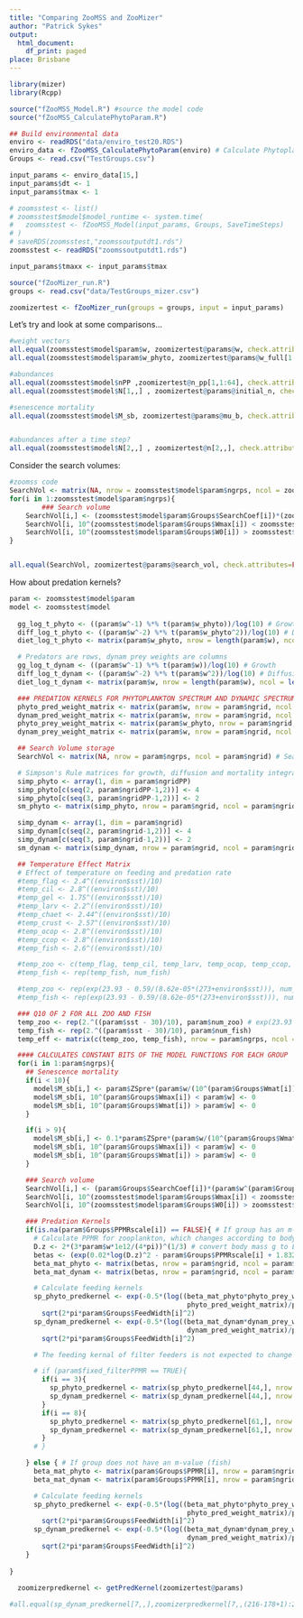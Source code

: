 ```yaml
---
title: "Comparing ZooMSS and ZooMizer"
author: "Patrick Sykes"
output:
  html_document:
    df_print: paged
place: Brisbane
---
```



```r
library(mizer)
library(Rcpp)

source("fZooMSS_Model.R") #source the model code
source("fZooMSS_CalculatePhytoParam.R")

## Build environmental data
enviro <- readRDS("data/enviro_test20.RDS")
enviro_data <- fZooMSS_CalculatePhytoParam(enviro) # Calculate Phytoplankton Parameters
Groups <- read.csv("TestGroups.csv")

input_params <- enviro_data[15,]
input_params$dt <- 1
input_params$tmax <- 1

# zoomsstest <- list()
# zoomsstest$model$model_runtime <- system.time(
#   zoomsstest <- fZooMSS_Model(input_params, Groups, SaveTimeSteps)
# )
# saveRDS(zoomsstest,"zoomssoutputdt1.rds")
zoomsstest <- readRDS("zoomssoutputdt1.rds")

input_params$tmaxx <- input_params$tmax

source("fZooMizer_run.R")
groups <- read.csv("data/TestGroups_mizer.csv")

zoomizertest <- fZooMizer_run(groups = groups, input = input_params)
```

Let's try and look at some comparisons...

```r

#weight vectors
all.equal(zoomsstest$model$param$w, zoomizertest@params@w, check.attributes=FALSE)
all.equal(zoomsstest$model$param$w_phyto, zoomizertest@params@w_full[1:64],check.attributes=FALSE)

#abundances
all.equal(zoomsstest$model$nPP ,zoomizertest@n_pp[1,1:64], check.attributes=FALSE)
all.equal(zoomsstest$model$N[1,,] , zoomizertest@params@initial_n, check.attributes=FALSE)

#senescence mortality
all.equal(zoomsstest$model$M_sb, zoomizertest@params@mu_b, check.attributes=FALSE)


#abundances after a time step?
all.equal(zoomsstest$model$N[2,,] , zoomizertest@n[2,,], check.attributes=FALSE)
```

Consider the search volumes:

```r

#zoomss code
SearchVol <- matrix(NA, nrow = zoomsstest$model$param$ngrps, ncol = zoomsstest$model$param$ngrid)
for(i in 1:zoomsstest$model$param$ngrps){
        ### Search volume
    SearchVol[i,] <- (zoomsstest$model$param$Groups$SearchCoef[i])*(zoomsstest$model$param$w^(zoomsstest$model$param$Groups$SearchExp[i]))
    SearchVol[i, 10^(zoomsstest$model$param$Groups$Wmax[i]) < zoomsstest$model$param$w * (1 + 1e-06)] <- 0
    SearchVol[i, 10^(zoomsstest$model$param$Groups$W0[i]) > zoomsstest$model$param$w * (1 - 1e-06)] <- 0
}


all.equal(SearchVol, zoomizertest@params@search_vol, check.attributes=FALSE)


```



How about predation kernels?

```r
param <- zoomsstest$model$param
model <- zoomsstest$model
  
  gg_log_t_phyto <- ((param$w^-1) %*% t(param$w_phyto))/log(10) # Growth
  diff_log_t_phyto <- ((param$w^-2) %*% t(param$w_phyto^2))/log(10) # Diffusion
  diet_log_t_phyto <- matrix(param$w_phyto, nrow = length(param$w), ncol = length(param$w_phyto), byrow = TRUE) # Diet/Ingestion

  # Predators are rows, dynam prey weights are columns
  gg_log_t_dynam <- ((param$w^-1) %*% t(param$w))/log(10) # Growth
  diff_log_t_dynam <- ((param$w^-2) %*% t(param$w^2))/log(10) # Diffusion
  diet_log_t_dynam <- matrix(param$w, nrow = length(param$w), ncol = length(param$w), byrow = TRUE) # Diet/ingestion

  ### PREDATION KERNELS FOR PHYTOPLANKTON SPECTRUM AND DYNAMIC SPECTRUM
  phyto_pred_weight_matrix <- matrix(param$w, nrow = param$ngrid, ncol = param$ngridPP)
  dynam_pred_weight_matrix <- matrix(param$w, nrow = param$ngrid, ncol = param$ngrid)
  phyto_prey_weight_matrix <- matrix(param$w_phyto, nrow = param$ngrid, ncol = param$ngridPP, byrow = TRUE)
  dynam_prey_weight_matrix <- matrix(param$w, nrow = param$ngrid, ncol = param$ngrid, byrow = TRUE)

  ## Search Volume storage
  SearchVol <- matrix(NA, nrow = param$ngrps, ncol = param$ngrid) # Search volume

  # Simpson's Rule matrices for growth, diffusion and mortality integrals
  simp_phyto <- array(1, dim = param$ngridPP)
  simp_phyto[c(seq(2, param$ngridPP-1,2))] <- 4
  simp_phyto[c(seq(3, param$ngridPP-1,2))] <- 2
  sm_phyto <- matrix(simp_phyto, nrow = param$ngrid, ncol = param$ngridPP, byrow = TRUE) * (param$dx/3)

  simp_dynam <- array(1, dim = param$ngrid)
  simp_dynam[c(seq(2, param$ngrid-1,2))] <- 4
  simp_dynam[c(seq(3, param$ngrid-1,2))] <- 2
  sm_dynam <- matrix(simp_dynam, nrow = param$ngrid, ncol = param$ngrid, byrow = TRUE) * (param$dx/3)

  ## Temperature Effect Matrix
  # Effect of temperature on feeding and predation rate
  #temp_flag <- 2.4^((environ$sst)/10)
  #temp_cil <- 2.8^((environ$sst)/10)
  #temp_gel <- 1.75^((environ$sst)/10)
  #temp_larv <- 2.2^((environ$sst)/10)
  #temp_chaet <- 2.44^((environ$sst)/10)
  #temp_crust <- 2.57^((environ$sst)/10)
  #temp_ocop <- 2.8^((environ$sst)/10)
  #temp_ccop <- 2.8^((environ$sst)/10)
  #temp_fish <- 2.6^((environ$sst)/10)

  #temp_zoo <- c(temp_flag, temp_cil, temp_larv, temp_ocop, temp_ccop, temp_crust, temp_chaet, temp_larv, temp_gel)
  #temp_fish <- rep(temp_fish, num_fish)

  #temp_zoo <- rep(exp(23.93 - 0.59/(8.62e-05*(273+environ$sst))), num_zoo) # exp(23.93 - 0.59/(8.62e-05*(273+environ$sst)))
  #temp_fish <- rep(exp(23.93 - 0.59/(8.62e-05*(273+environ$sst))), num_fish) # exp(25.55 - 0.63/(8.62e-05*(273+environ$sst)))/exp(23.93 - 0.59/(8.62e-05*(273+environ$sst)))

  ### Q10 OF 2 FOR ALL ZOO AND FISH
  temp_zoo <- rep(2.^((param$sst - 30)/10), param$num_zoo) # exp(23.93 - 0.59/(8.62e-05*(273+environ$sst)))
  temp_fish <- rep(2.^((param$sst - 30)/10), param$num_fish)
  temp_eff <- matrix(c(temp_zoo, temp_fish), nrow = param$ngrps, ncol = param$ngrid)

  #### CALCULATES CONSTANT BITS OF THE MODEL FUNCTIONS FOR EACH GROUP
  for(i in 1:param$ngrps){
    ## Senescence mortality
    if(i < 10){
      model$M_sb[i,] <- param$ZSpre*(param$w/(10^(param$Groups$Wmat[i])))^param$ZSexp
      model$M_sb[i, 10^(param$Groups$Wmax[i]) < param$w] <- 0
      model$M_sb[i, 10^(param$Groups$Wmat[i]) > param$w] <- 0
    }

    if(i > 9){
      model$M_sb[i,] <- 0.1*param$ZSpre*(param$w/(10^(param$Groups$Wmat[i])))^param$ZSexp
      model$M_sb[i, 10^(param$Groups$Wmax[i]) < param$w] <- 0
      model$M_sb[i, 10^(param$Groups$Wmat[i]) > param$w] <- 0
    }

    ### Search volume
    SearchVol[i,] <- (param$Groups$SearchCoef[i])*(param$w^(param$Groups$SearchExp[i]))
    SearchVol[i, 10^(zoomsstest$model$param$Groups$Wmax[i]) < zoomsstest$model$param$w * (1 + 1e-06)] <- 0
    SearchVol[i, 10^(zoomsstest$model$param$Groups$W0[i]) > zoomsstest$model$param$w * (1 - 1e-06)] <- 0

    ### Predation Kernels
    if(is.na(param$Groups$PPMRscale[i]) == FALSE){ # If group has an m-value (zooplankton)
      # Calculate PPMR for zooplankton, which changes according to body-size (Wirtz, 2012)
      D.z <- 2*(3*param$w*1e12/(4*pi))^(1/3) # convert body mass g to ESD (um)
      betas <- (exp(0.02*log(D.z)^2 - param$Groups$PPMRscale[i] + 1.832))^3 # Wirtz's equation
      beta_mat_phyto <- matrix(betas, nrow = param$ngrid, ncol = param$ngridPP)
      beta_mat_dynam <- matrix(betas, nrow = param$ngrid, ncol = param$ngrid)

      # Calculate feeding kernels
      sp_phyto_predkernel <- exp(-0.5*(log((beta_mat_phyto*phyto_prey_weight_matrix)/
                                            phyto_pred_weight_matrix)/param$Groups$FeedWidth[i])^2)/
        sqrt(2*pi*param$Groups$FeedWidth[i]^2)
      sp_dynam_predkernel <- exp(-0.5*(log((beta_mat_dynam*dynam_prey_weight_matrix)/
                                            dynam_pred_weight_matrix)/param$Groups$FeedWidth[i])^2)/
        sqrt(2*pi*param$Groups$FeedWidth[i]^2)

      # The feeding kernal of filter feeders is not expected to change much with increasing size so we fix it here

      # if (param$fixed_filterPPMR == TRUE){
        if(i == 3){
          sp_phyto_predkernel <- matrix(sp_phyto_predkernel[44,], nrow = param$ngrid, ncol = param$ngridPP, byrow = TRUE)
          sp_dynam_predkernel <- matrix(sp_dynam_predkernel[44,], nrow = param$ngrid, ncol = param$ngrid, byrow = TRUE)
        }
        if(i == 8){
          sp_phyto_predkernel <- matrix(sp_phyto_predkernel[61,], nrow = param$ngrid, ncol = param$ngridPP, byrow = TRUE)
          sp_dynam_predkernel <- matrix(sp_dynam_predkernel[61,], nrow = param$ngrid, ncol = param$ngrid, byrow = TRUE)
        }
      # }

    } else { # If group does not have an m-value (fish)
      beta_mat_phyto <- matrix(param$Groups$PPMR[i], nrow = param$ngrid, ncol = param$ngridPP)
      beta_mat_dynam <- matrix(param$Groups$PPMR[i], nrow = param$ngrid, ncol = param$ngrid)

      # Calculate feeding kernels
      sp_phyto_predkernel <- exp(-0.5*(log((beta_mat_phyto*phyto_prey_weight_matrix)/
                                            phyto_pred_weight_matrix)/param$Groups$FeedWidth[i])^2)/
        sqrt(2*pi*param$Groups$FeedWidth[i]^2)
      sp_dynam_predkernel <- exp(-0.5*(log((beta_mat_dynam*dynam_prey_weight_matrix)/
                                            dynam_pred_weight_matrix)/param$Groups$FeedWidth[i])^2)/
        sqrt(2*pi*param$Groups$FeedWidth[i]^2)
    }
    
}

  zoomizerpredkernel <- getPredKernel(zoomizertest@params)
  
#all.equal(sp_dynam_predkernel[7,,],zoomizerpredkernel[7,,(216-178+1):216], check.attributes=FALSE) # different dimensions - how to compare?
  
```
